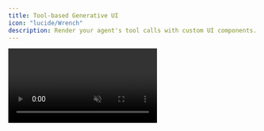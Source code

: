 ```yaml
---
title: Tool-based Generative UI
icon: "lucide/Wrench"
description: Render your agent's tool calls with custom UI components.
---
```


<video src="/images/coagents/tool-based-gen-ui.mp4" className="rounded-lg shadow-xl" loop inline controls autoPlay muted />
<Callout>
  This video demonstrates the [implementation](#implementation) section applied to out [coagents starter project](https://github.com/copilotkit/coagents-starter).
</Callout>

## What is this?

Tools are a way for the LLM to call predefined, typically, deterministic functions. CopilotKit allows you to render these tools in the UI
as a custom component, which we call **Generative UI**.

## When should I use this?

Rendering tools in the UI is useful when you want to provide the user with feedback about what your agent is doing, specifically
when your agent is calling tools. CopilotKit allows you to fully customize how these tools are rendered in the chat.

## Implementation

<Steps>
<Step>
### Run and connect your agent
<RunAndConnectAgentSnippet />
</Step>
<Step>
### Give your agent a tool to call

<Tabs items={['Python', 'TypeScript']} default="Python">
    <Tab value="Python">
        ```python title="agent/sample_agent/agent.py"
        from langchain_openai import ChatOpenAI
        from langchain.tools import tool
        # ...

        # [!code highlight:7]
        @tool
        def get_weather(location: str):
            """
            Get the weather for a given location.
            """
            return f"The weather for {location} is 70 degrees."

        # ...

        def chat_node(state: AgentState, config: RunnableConfig):
            model = ChatOpenAI(model="gpt-4o")
            model_with_tools = model.bind_tools([get_weather]) # [!code highlight]

            response = await model_with_tools.ainvoke([
                SystemMessage(content=f"You are a helpful assistant.")
                *state["messages"],
            ], config)

            # ...
        ```
    </Tab>
    <Tab value="TypeScript">
        ```typescript title="agent-js/src/agent.ts"
        import { ChatOpenAI } from "@langchain/openai";
        import { tool } from "@langchain/core/tools";

        // [!code highlight:13]
        const getWeather = tool(
          (args) => {
            return `The weather for ${args.location} is 70 degrees.`;
          },
          {
            name: "getWeather",
            description: "Get the weather for a given location.",
            schema: z.object({
              location: z.string().describe("The location to get weather for"),
            }),
          }
        );

        async function chat_node(state: AgentState, config: RunnableConfig) {
          const model = new ChatOpenAI({ temperature: 0, model: "gpt-4o" });
          const modelWithTools = model.bindTools([getWeather]); // [!code highlight]

          const response = await modelWithTools.invoke([
            new SystemMessage("You are a helpful assistant."),
            ...state.messages,
          ], config);

          // ...
        }
        ```
    </Tab>
</Tabs>
</Step>
<Step>
### Render the tool call in your frontend
At this point, your agent will be able to call the `get_weather` tool. Now 
we just need to add a `useCopilotAction` hook to render the tool call in
the UI.

```tsx title="app/page.tsx"
import { useLangGraphInterrupt } from "@copilotkit/react-core"; // [!code highlight]
// ...

const YourMainContent = () => {
  // ...
  // [!code highlight:13]
  useCopilotAction({
    name: "get_weather",
    // Don't allow the agent or UI to call this tool, its only for rendering
    available: "disabled",
    render: ({status, args}) => {
      return (
        <p className="text-gray-500 mt-2">
          {status !== "complete" && "Calling weather API..."}
          {status === "complete" && `Called the weather API for ${args.location}.`}
        </p>
      );
    },
  });
  // ...
}
```

</Step>
<Step>
### Give it a try!

Try asking the agent to get the weather for a location. You should see the custom UI component that we added
render the tool call and display the arguments that were passed to the tool.

</Step>
</Steps>

